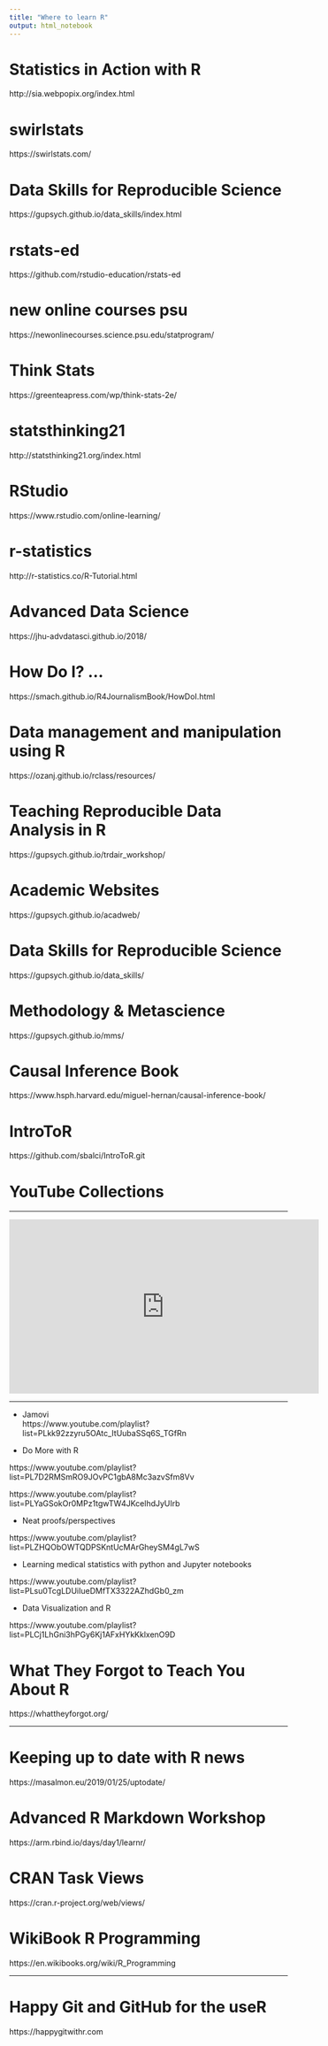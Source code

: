 ```yaml
---
title: "Where to learn R"
output: html_notebook
---
```


# Statistics in Action with R

http://sia.webpopix.org/index.html

# swirlstats

https://swirlstats.com/


# Data Skills for Reproducible Science


https://gupsych.github.io/data_skills/index.html


# rstats-ed


https://github.com/rstudio-education/rstats-ed


# new online courses psu

https://newonlinecourses.science.psu.edu/statprogram/




# Think Stats

https://greenteapress.com/wp/think-stats-2e/


# statsthinking21

http://statsthinking21.org/index.html


# RStudio  

https://www.rstudio.com/online-learning/


# r-statistics

http://r-statistics.co/R-Tutorial.html


# Advanced Data Science

https://jhu-advdatasci.github.io/2018/

# How Do I? …

https://smach.github.io/R4JournalismBook/HowDoI.html

# Data management and manipulation using R 

https://ozanj.github.io/rclass/resources/

# Teaching Reproducible Data Analysis in R

https://gupsych.github.io/trdair_workshop/

# Academic Websites

https://gupsych.github.io/acadweb/

# Data Skills for Reproducible Science

https://gupsych.github.io/data_skills/

# Methodology & Metascience 

https://gupsych.github.io/mms/

# Causal Inference Book

https://www.hsph.harvard.edu/miguel-hernan/causal-inference-book/

# IntroToR

https://github.com/sbalci/IntroToR.git


# YouTube Collections

---

<iframe width="560" height="315" src="https://www.youtube.com/embed/videoseries?list=PLxRBOaoEoP4KUSgmcNjSGBFu7PYipGVrX" frameborder="0" allow="accelerometer; autoplay; encrypted-media; gyroscope; picture-in-picture" allowfullscreen></iframe>


---

- Jamovi  
https://www.youtube.com/playlist?list=PLkk92zzyru5OAtc_ItUubaSSq6S_TGfRn

- Do More with R  

https://www.youtube.com/playlist?list=PL7D2RMSmRO9JOvPC1gbA8Mc3azvSfm8Vv

https://www.youtube.com/playlist?list=PLYaGSokOr0MPz1tgwTW4JKcelhdJyUIrb

- Neat proofs/perspectives

https://www.youtube.com/playlist?list=PLZHQObOWTQDPSKntUcMArGheySM4gL7wS

- Learning medical statistics with python and Jupyter notebooks

https://www.youtube.com/playlist?list=PLsu0TcgLDUiIueDMfTX3322AZhdGb0_zm

- Data Visualization and R

https://www.youtube.com/playlist?list=PLCj1LhGni3hPGy6Kj1AFxHYkKklxenO9D


# What They Forgot to Teach You About R  
  
https://whattheyforgot.org/




---

# Keeping up to date with R news  
https://masalmon.eu/2019/01/25/uptodate/



# Advanced R Markdown Workshop  
https://arm.rbind.io/days/day1/learnr/


# CRAN Task Views

https://cran.r-project.org/web/views/

# WikiBook R Programming

https://en.wikibooks.org/wiki/R_Programming


---

# Happy Git and GitHub for the useR

https://happygitwithr.com


